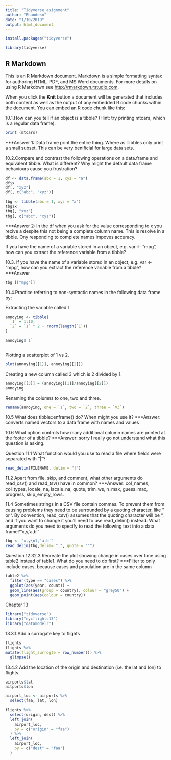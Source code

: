 ```yaml
---
title: "Tidyverse_asignment"
author: "Rhaodesn"
date: "1/10/2019"
output: html_document
---
```


```r
install.packages("tidyverse")

library(tidyverse)
```

## R Markdown

This is an R Markdown document. Markdown is a simple formatting syntax for authoring HTML, PDF, and MS Word documents. For more details on using R Markdown see <http://rmarkdown.rstudio.com>.

When you click the **Knit** button a document will be generated that includes both content as well as the output of any embedded R code chunks within the document. You can embed an R code chunk like this:


10.1.How can you tell if an object is a tibble? (Hint: try printing mtcars, which is a regular data frame).
```r
print (mtcars)

```


***Answer 1: Data frame print the entire thing. Where as Tibbles only print a small subset. This can be very benificial for large data sets.

10.2.Compare and contrast the following operations on a data.frame and equivalent tibble. What is different? Why might the default data frame behaviours cause you frustration?
```r
df <- data.frame(abc = 1, xyz = "a")
df$x
df[, "xyz"]
df[, c("abc", "xyz")]

tbg <- tibble(abc = 1, xyz = "a")
tbg$x
tbg[, "xyz"]
tbg[, c("abc", "xyz")]

```
***Answer 2: In the df when you ask for the value corresponding to x you recive a despite this not being a complete column name. This is resolve in a tibble. Ony responding to complete names impoves accuracy.

If you have the name of a variable stored in an object, e.g. var <- "mpg", how can you extract the reference variable from a tibble?


10.3. If you have the name of a variable stored in an object, e.g. var <- "mpg", how can you extract the reference variable from a tibble?
***Answer
```r
tbg [["mpg"]]
```

10.4.Practice referring to non-syntactic names in the following data frame by:

  Extracting the variable called 1.

```r
annoying <- tibble(
  `1` = 1:10,
  `2` = `1` * 2 + rnorm(length(`1`))
)

annoying$`1`



```
  Plotting a scatterplot of 1 vs 2.
```r
plot(annoying[[1]], annoying[[2]])
```
Creating a new column called 3 which is 2 divided by 1.
```r
annoying[[3]] = (annoying[[1]]/annoying[[2]])
annoying
```
 Renaming the columns to one, two and three.
```r
rename(annoying, one = `1`, two = `2`, three = `V3`)

```
10.5 What does tibble::enframe() do? When might you use it?
***Answer: converts named vectors to a data frame with names and values

10.6 What option controls how many additional column names are printed at the footer of a tibble?
***Answer: sorry I really go not understand what this question is asking.

Question 11.1 What function would you use to read a file where fields were separated with “|”?
```r
read_delim(FILENAME, delim = "|")
```

11.2 Apart from file, skip, and comment, what other arguments do read_csv() and read_tsv() have in common?
***Answer: col_names, col_types, locale, na, lacale_na, quote, trim_ws, n_max, guess_max, progress, skip_empty_rows.


11.4 Sometimes strings in a CSV file contain commas. To prevent them from causing problems they need to be surrounded by a quoting character, like " or '. By convention, read_csv() assumes that the quoting character will be ", and if you want to change it you’ll need to use read_delim() instead. What arguments do you need to specify to read the following text into a data frame? "x,y\n1,'a,b'"

```r
tbg <- "x,y\n1,'a,b'"
read_delim(tbg,delim= ",", quote = "'")

```


Question 12.32.3 Recreate the plot showing change in cases over time using table2 instead of table1. What do you need to do first?
***Filter to only include cases, because cases and population are in the same column
```r
table2 %>%
  filter(type == "cases") %>%
  ggplot(aes(year, count)) +
  geom_line(aes(group = country), colour = "grey50") + 
  geom_point(aes(colour = country))

```


Chapter 13
```r
library("tidyverse")
library("nycflights13")
library("datamodelr")
```

13.3.1:Add a surrogate key to flights
```r
flights
flights %>%
mutate(flight_surrogte = row_number()) %>%
  glimpse()
```

13.4.2 Add the location of the origin and destination (i.e. the lat and lon) to flights.

```r
airports$lat
aitports$lon

airport_loc <- airports %>%
  select(faa, lat, lon)

flights %>%
  select(origin, dest) %>%
  left_join(
    airport_loc,
    by = c("origin" = "faa")
  ) %>%
  left_join(
    airport_loc,
    by = c("dest" = "faa")
  )
```


